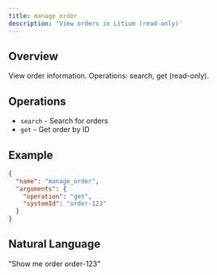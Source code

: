 ```yaml
---
title: manage_order
description: 'View orders in Litium (read-only)'
---
```


## Overview

View order information. Operations: search, get (read-only).

## Operations

- `search` - Search for orders
- `get` - Get order by ID

## Example

```json
{
  "name": "manage_order",
  "arguments": {
    "operation": "get",
    "systemId": "order-123"
  }
}
```

## Natural Language

"Show me order order-123"
